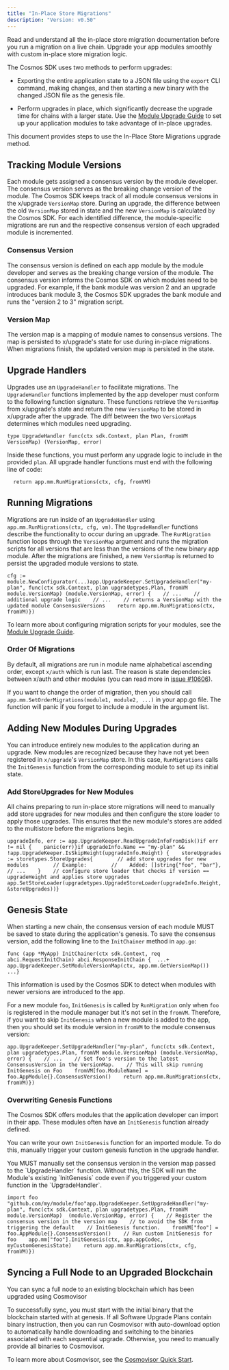```yaml
---
title: "In-Place Store Migrations"
description: "Version: v0.50"
---
```


<Warning>
  Read and understand all the in-place store migration documentation before you run a migration on a live chain.
</Warning>

<Note>
  Upgrade your app modules smoothly with custom in-place store migration logic.
</Note>

The Cosmos SDK uses two methods to perform upgrades:

* Exporting the entire application state to a JSON file using the `export` CLI command, making changes, and then starting a new binary with the changed JSON file as the genesis file.

* Perform upgrades in place, which significantly decrease the upgrade time for chains with a larger state. Use the [Module Upgrade Guide](/v0.50/build/building-modules/upgrade) to set up your application modules to take advantage of in-place upgrades.

This document provides steps to use the In-Place Store Migrations upgrade method.

## Tracking Module Versions[​](#tracking-module-versions "Direct link to Tracking Module Versions")

Each module gets assigned a consensus version by the module developer. The consensus version serves as the breaking change version of the module. The Cosmos SDK keeps track of all module consensus versions in the x/upgrade `VersionMap` store. During an upgrade, the difference between the old `VersionMap` stored in state and the new `VersionMap` is calculated by the Cosmos SDK. For each identified difference, the module-specific migrations are run and the respective consensus version of each upgraded module is incremented.

### Consensus Version[​](#consensus-version "Direct link to Consensus Version")

The consensus version is defined on each app module by the module developer and serves as the breaking change version of the module. The consensus version informs the Cosmos SDK on which modules need to be upgraded. For example, if the bank module was version 2 and an upgrade introduces bank module 3, the Cosmos SDK upgrades the bank module and runs the "version 2 to 3" migration script.

### Version Map[​](#version-map "Direct link to Version Map")

The version map is a mapping of module names to consensus versions. The map is persisted to x/upgrade's state for use during in-place migrations. When migrations finish, the updated version map is persisted in the state.

## Upgrade Handlers[​](#upgrade-handlers "Direct link to Upgrade Handlers")

Upgrades use an `UpgradeHandler` to facilitate migrations. The `UpgradeHandler` functions implemented by the app developer must conform to the following function signature. These functions retrieve the `VersionMap` from x/upgrade's state and return the new `VersionMap` to be stored in x/upgrade after the upgrade. The diff between the two `VersionMap`s determines which modules need upgrading.

```
type UpgradeHandler func(ctx sdk.Context, plan Plan, fromVM VersionMap) (VersionMap, error)
```

Inside these functions, you must perform any upgrade logic to include in the provided `plan`. All upgrade handler functions must end with the following line of code:

```
  return app.mm.RunMigrations(ctx, cfg, fromVM)
```

## Running Migrations[​](#running-migrations "Direct link to Running Migrations")

Migrations are run inside of an `UpgradeHandler` using `app.mm.RunMigrations(ctx, cfg, vm)`. The `UpgradeHandler` functions describe the functionality to occur during an upgrade. The `RunMigration` function loops through the `VersionMap` argument and runs the migration scripts for all versions that are less than the versions of the new binary app module. After the migrations are finished, a new `VersionMap` is returned to persist the upgraded module versions to state.

```
cfg := module.NewConfigurator(...)app.UpgradeKeeper.SetUpgradeHandler("my-plan", func(ctx sdk.Context, plan upgradetypes.Plan, fromVM module.VersionMap) (module.VersionMap, error) {    // ...    // additional upgrade logic    // ...    // returns a VersionMap with the updated module ConsensusVersions    return app.mm.RunMigrations(ctx, fromVM)})
```

To learn more about configuring migration scripts for your modules, see the [Module Upgrade Guide](/v0.50/build/building-modules/upgrade).

### Order Of Migrations[​](#order-of-migrations "Direct link to Order Of Migrations")

By default, all migrations are run in module name alphabetical ascending order, except `x/auth` which is run last. The reason is state dependencies between x/auth and other modules (you can read more in [issue #10606](https://github.com/cosmos/cosmos-sdk/issues/10606)).

If you want to change the order of migration, then you should call `app.mm.SetOrderMigrations(module1, module2, ...)` in your app.go file. The function will panic if you forget to include a module in the argument list.

## Adding New Modules During Upgrades[​](#adding-new-modules-during-upgrades "Direct link to Adding New Modules During Upgrades")

You can introduce entirely new modules to the application during an upgrade. New modules are recognized because they have not yet been registered in `x/upgrade`'s `VersionMap` store. In this case, `RunMigrations` calls the `InitGenesis` function from the corresponding module to set up its initial state.

### Add StoreUpgrades for New Modules[​](#add-storeupgrades-for-new-modules "Direct link to Add StoreUpgrades for New Modules")

All chains preparing to run in-place store migrations will need to manually add store upgrades for new modules and then configure the store loader to apply those upgrades. This ensures that the new module's stores are added to the multistore before the migrations begin.

```
upgradeInfo, err := app.UpgradeKeeper.ReadUpgradeInfoFromDisk()if err != nil {    panic(err)}if upgradeInfo.Name == "my-plan" && !app.UpgradeKeeper.IsSkipHeight(upgradeInfo.Height) {    storeUpgrades := storetypes.StoreUpgrades{        // add store upgrades for new modules        // Example:        //    Added: []string{"foo", "bar"},        // ...    }    // configure store loader that checks if version == upgradeHeight and applies store upgrades    app.SetStoreLoader(upgradetypes.UpgradeStoreLoader(upgradeInfo.Height, &storeUpgrades))}
```

## Genesis State[​](#genesis-state "Direct link to Genesis State")

When starting a new chain, the consensus version of each module MUST be saved to state during the application's genesis. To save the consensus version, add the following line to the `InitChainer` method in `app.go`:

```
func (app *MyApp) InitChainer(ctx sdk.Context, req abci.RequestInitChain) abci.ResponseInitChain {  ...+ app.UpgradeKeeper.SetModuleVersionMap(ctx, app.mm.GetVersionMap())  ...}
```

This information is used by the Cosmos SDK to detect when modules with newer versions are introduced to the app.

For a new module `foo`, `InitGenesis` is called by `RunMigration` only when `foo` is registered in the module manager but it's not set in the `fromVM`. Therefore, if you want to skip `InitGenesis` when a new module is added to the app, then you should set its module version in `fromVM` to the module consensus version:

```
app.UpgradeKeeper.SetUpgradeHandler("my-plan", func(ctx sdk.Context, plan upgradetypes.Plan, fromVM module.VersionMap) (module.VersionMap, error) {    // ...    // Set foo's version to the latest ConsensusVersion in the VersionMap.    // This will skip running InitGenesis on Foo    fromVM[foo.ModuleName] = foo.AppModule{}.ConsensusVersion()    return app.mm.RunMigrations(ctx, fromVM)})
```

### Overwriting Genesis Functions[​](#overwriting-genesis-functions "Direct link to Overwriting Genesis Functions")

The Cosmos SDK offers modules that the application developer can import in their app. These modules often have an `InitGenesis` function already defined.

You can write your own `InitGenesis` function for an imported module. To do this, manually trigger your custom genesis function in the upgrade handler.

<Warning>
  You MUST manually set the consensus version in the version map passed to the `UpgradeHandler` function. Without this, the SDK will run the Module's existing `InitGenesis` code even if you triggered your custom function in the `UpgradeHandler`.
</Warning>

```
import foo "github.com/my/module/foo"app.UpgradeKeeper.SetUpgradeHandler("my-plan", func(ctx sdk.Context, plan upgradetypes.Plan, fromVM module.VersionMap)  (module.VersionMap, error) {    // Register the consensus version in the version map    // to avoid the SDK from triggering the default    // InitGenesis function.    fromVM["foo"] = foo.AppModule{}.ConsensusVersion()    // Run custom InitGenesis for foo    app.mm["foo"].InitGenesis(ctx, app.appCodec, myCustomGenesisState)    return app.mm.RunMigrations(ctx, cfg, fromVM)})
```

## Syncing a Full Node to an Upgraded Blockchain[​](#syncing-a-full-node-to-an-upgraded-blockchain "Direct link to Syncing a Full Node to an Upgraded Blockchain")

You can sync a full node to an existing blockchain which has been upgraded using Cosmovisor

To successfully sync, you must start with the initial binary that the blockchain started with at genesis. If all Software Upgrade Plans contain binary instruction, then you can run Cosmovisor with auto-download option to automatically handle downloading and switching to the binaries associated with each sequential upgrade. Otherwise, you need to manually provide all binaries to Cosmovisor.

To learn more about Cosmovisor, see the [Cosmovisor Quick Start](/v0.50/build/tooling/cosmovisor).
